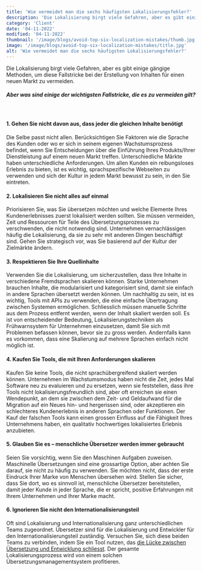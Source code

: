 ```yaml
---
title: 'Wie vermeidet man die sechs häufigsten Lokalisierungsfehler?'
description: 'Die Lokalisierung birgt viele Gefahren, aber es gibt einige gängige Methoden, um diese Fallstricke bei der Erstellung von Inhalten für einen neuen Markt zu vermeiden. Aber was sind einige der wichtigsten Fallstricke, die es zu vermeiden gilt?'
category: 'Client'
date: '04-11-2022'
modified: '04-11-2022'
thumbnail: '/image/blogs/avoid-top-six-localization-mistakes/thumb.jpg'
image: '/image/blogs/avoid-top-six-localization-mistakes/title.jpg'
alt: 'Wie vermeidet man die sechs häufigsten Lokalisierungsfehler?'
---
```


Die Lokalisierung birgt viele Gefahren, aber es gibt einige gängige Methoden, um diese Fallstricke bei der Erstellung von Inhalten für einen neuen Markt zu vermeiden.

##### Aber was sind einige der wichtigsten Fallstricke, die es zu vermeiden gilt?
<br />

#### 1. Gehen Sie nicht davon aus, dass jeder die gleichen Inhalte benötigt
Die Selbe passt nicht allen. Berücksichtigen Sie Faktoren wie die Sprache des Kunden oder wo er sich in seinem eigenen Wachstumsprozess befindet, wenn Sie Entscheidungen über die Einführung Ihres Produkts/Ihrer Dienstleistung auf einem neuen Markt treffen.
Unterschiedliche Märkte haben unterschiedliche Anforderungen. Um allen Kunden ein reibungsloses Erlebnis zu bieten, ist es wichtig, sprachspezifische Webseiten zu verwenden und sich der Kultur in jedem Markt bewusst zu sein, in den Sie eintreten.

#### 2. Lokalisieren Sie nicht alles auf einmal
Priorisieren Sie, was Sie übersetzen möchten und welche Elemente Ihres Kundenerlebnisses zuerst lokalisiert werden sollten. Sie müssen vermeiden, Zeit und Ressourcen für Teile des Übersetzungsprozesses zu verschwenden, die nicht notwendig sind.
Unternehmen vernachlässigen häufig die Lokalisierung, da sie zu sehr mit anderen Dingen beschäftigt sind. Gehen Sie strategisch vor, was Sie basierend auf der Kultur der Zielmärkte ändern.

#### 3. Respektieren Sie Ihre Quellinhalte
Verwenden Sie die Lokalisierung, um sicherzustellen, dass Ihre Inhalte in verschiedene Fremdsprachen skalieren können. Starke Unternehmen brauchen Inhalte, die modularisiert und kategorisiert sind, damit sie einfach in andere Sprachen übersetzt werden können.
Um nachhaltig zu sein, ist es wichtig, Tools mit APIs zu verwenden, die eine einfache Übertragung zwischen Systemen ermöglichen. Schliesslich müssen manuelle Schritte aus dem Prozess entfernt werden, wenn der Inhalt skaliert werden soll. Es ist von entscheidender Bedeutung, Lokalisierungstechniken als Frühwarnsystem für Unternehmen einzusetzen, damit Sie sich mit Problemen befassen können, bevor sie zu gross werden. Andernfalls kann es vorkommen, dass eine Skalierung auf mehrere Sprachen einfach nicht möglich ist.

#### 4. Kaufen Sie Tools, die mit Ihren Anforderungen skalieren
Kaufen Sie keine Tools, die nicht sprachübergreifend skaliert werden können. Unternehmen im Wachstumsmodus haben nicht die Zeit, jedes Mal Software neu zu evaluieren und zu ersetzen, wenn sie feststellen, dass ihre Tools nicht lokalisierungsfreundlich sind, aber oft erreichen sie einen Wendepunkt, an dem sie zwischen dem Zeit- und Geldaufwand für die Migration auf ein Neues hin- und hergerissen sind, oder akzeptieren ein schlechteres Kundenerlebnis in anderen Sprachen oder Funktionen. Der Kauf der falschen Tools kann einen grossen Einfluss auf die Fähigkeit Ihres Unternehmens haben, ein qualitativ hochwertiges lokalisiertes Erlebnis anzubieten.

#### 5. Glauben Sie es – menschliche Übersetzer werden immer gebraucht
Seien Sie vorsichtig, wenn Sie den Maschinen Aufgaben zuweisen. Maschinelle Übersetzungen sind eine grossartige Option, aber achten Sie darauf, sie nicht zu häufig zu verwenden. Sie möchten nicht, dass der erste Eindruck Ihrer Marke von Menschen übersehen wird. Stellen Sie sicher, dass Sie dort, wo es sinnvoll ist, menschliche Übersetzer bereitstellen, damit jeder Kunde in jeder Sprache, die er spricht, positive Erfahrungen mit Ihrem Unternehmen und Ihrer Marke macht.

#### 6. Ignorieren Sie nicht den Internationalisierungsteil
Oft sind Lokalisierung und Internationalisierung ganz unterschiedlichen Teams zugeordnet.
Übersetzer sind für die Lokalisierung und Entwickler für den Internationalisierungsteil zuständig. Versuchen Sie, sich diese beiden Teams zu verbinden, indem Sie ein Tool nutzen, das [die Lücke zwischen Übersetzung und Entwicklung schliesst](https://locize.com). Der gesamte Lokalisierungsprozess wird von einem solchen Übersetzungsmanagementsystem profitieren.
